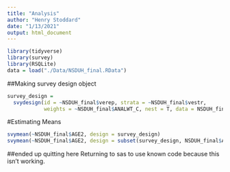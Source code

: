 ```yaml
---
title: "Analysis"
author: "Henry Stoddard"
date: "1/13/2021"
output: html_document
---
```


```r
library(tidyverse)
library(survey)
library(RSQLite)
data = load("./Data/NSDUH_final.RData")
```

##Making survey design object
```r
survey_design = 
  svydesign(id = ~NSDUH_final$verep, strata = ~NSDUH_final$vestr,
            weights = ~NSDUH_final$ANALWT_C, nest = T, data = NSDUH_final)
```

#Estimating Means

```r
svymean(~NSDUH_final$AGE2, design = survey_design)
svymean(~NSDUH_final$AGE2, design = subset(survey_design, NSDUH_final$AGE2 > 6))
```

##ended up quitting here
Returning to sas to use known code because this isn't working.